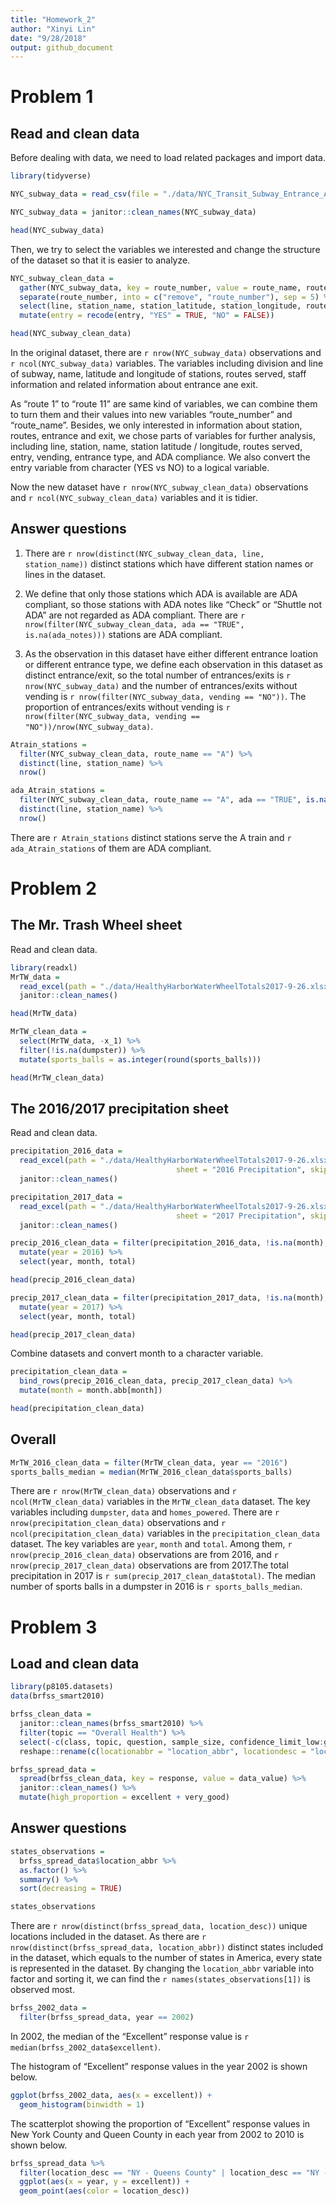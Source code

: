 ```yaml
---
title: "Homework_2"
author: "Xinyi Lin"
date: "9/28/2018"
output: github_document
---
```


# Problem 1

## Read and clean data

Before dealing with data, we need to load related packages and import data.

```r
library(tidyverse)
```

```r
NYC_subway_data = read_csv(file = "./data/NYC_Transit_Subway_Entrance_And_Exit_Data.csv")

NYC_subway_data = janitor::clean_names(NYC_subway_data)

head(NYC_subway_data)
```

Then, we try to select the variables we interested and change the structure of the dataset so that it is easier to analyze.

```r
NYC_subway_clean_data =
  gather(NYC_subway_data, key = route_number, value = route_name, route1:route11) %>% 
  separate(route_number, into = c("remove", "route_number"), sep = 5) %>%
  select(line, station_name, station_latitude, station_longitude, route_number, route_name, entry, entrance_type, vending, ada, ada_notes) %>% 
  mutate(entry = recode(entry, "YES" = TRUE, "NO" = FALSE))

head(NYC_subway_clean_data)
```

In the original dataset, there are `r nrow(NYC_subway_data)` observations and `r ncol(NYC_subway_data)` variables. The variables including division and line of subway, name, latitude and longitude of stations, routes served, staff information and related information about entrance ane exit. 

As "route 1" to "route 11" are same kind of variables, we can combine them to turn them and their values into new variables "route_number" and "route_name". Besides, we only interested in information about station, routes, entrance and exit, we chose parts of variables for further analysis, including line, station, name, station latitude / longitude, routes served, entry, vending, entrance type, and ADA compliance. We also convert the entry variable from character (YES vs NO) to a logical variable. 

Now the new dataset have `r nrow(NYC_subway_clean_data)` observations and `r ncol(NYC_subway_clean_data)` variables and it is tidier.

## Answer questions

1. There are `r nrow(distinct(NYC_subway_clean_data, line, station_name))` distinct stations which have different station names or lines in the dataset.

1. We define that only those stations which ADA is available are ADA compliant, so those stations with ADA notes like "Check" or "Shuttle not ADA" are not regarded as ADA compliant. There are `r nrow(filter(NYC_subway_clean_data, ada == "TRUE", is.na(ada_notes)))` stations are ADA compliant.

1. As the observation in this dataset have either different entrance loation or different entrance type, we define each observation in this dataset as distinct entrance/exit, so the total number of entrances/exits is `r nrow(NYC_subway_data)` and the number of entrances/exits without vending is `r nrow(filter(NYC_subway_data, vending == "NO"))`. The proportion of entrances/exits without vending is `r nrow(filter(NYC_subway_data, vending == "NO"))/nrow(NYC_subway_data)`.

```r
Atrain_stations =
  filter(NYC_subway_clean_data, route_name == "A") %>% 
  distinct(line, station_name) %>% 
  nrow()
```

```r
ada_Atrain_stations =
  filter(NYC_subway_clean_data, route_name == "A", ada == "TRUE", is.na(ada_notes)) %>% 
  distinct(line, station_name) %>% 
  nrow()
```

There are `r Atrain_stations` distinct stations serve the A train and `r ada_Atrain_stations` of them are ADA compliant.

# Problem 2

## The Mr. Trash Wheel sheet

Read and clean data.

```r
library(readxl)
MrTW_data = 
  read_excel(path = "./data/HealthyHarborWaterWheelTotals2017-9-26.xlsx") %>% 
  janitor::clean_names() 

head(MrTW_data)

MrTW_clean_data = 
  select(MrTW_data, -x_1) %>% 
  filter(!is.na(dumpster)) %>% 
  mutate(sports_balls = as.integer(round(sports_balls)))

head(MrTW_clean_data)
```

## The 2016/2017 precipitation sheet

Read and clean data.

```r
precipitation_2016_data = 
  read_excel(path = "./data/HealthyHarborWaterWheelTotals2017-9-26.xlsx", 
                                     sheet = "2016 Precipitation", skip = 1) %>% 
  janitor::clean_names() 

precipitation_2017_data = 
  read_excel(path = "./data/HealthyHarborWaterWheelTotals2017-9-26.xlsx", 
                                     sheet = "2017 Precipitation", skip = 1) %>% 
  janitor::clean_names() 

precip_2016_clean_data = filter(precipitation_2016_data, !is.na(month), !is.na(total)) %>% 
  mutate(year = 2016) %>% 
  select(year, month, total)

head(precip_2016_clean_data)

precip_2017_clean_data = filter(precipitation_2017_data, !is.na(month), !is.na(total)) %>% 
  mutate(year = 2017) %>% 
  select(year, month, total)

head(precip_2017_clean_data)
```

Combine datasets and convert month to a character variable.

```r
precipitation_clean_data = 
  bind_rows(precip_2016_clean_data, precip_2017_clean_data) %>% 
  mutate(month = month.abb[month])

head(precipitation_clean_data)
```

## Overall

```r
MrTW_2016_clean_data = filter(MrTW_clean_data, year == "2016") 
sports_balls_median = median(MrTW_2016_clean_data$sports_balls)
```

There are `r nrow(MrTW_clean_data)` observations and `r ncol(MrTW_clean_data)` variables in the `MrTW_clean_data` dataset. The key variables including `dumpster`, `data` and `homes_powered`. There are `r nrow(precipitation_clean_data)` observations and `r ncol(precipitation_clean_data)` variables in the `precipitation_clean_data` dataset. The key variables are `year`,  `month` and `total`. Among them, `r nrow(precip_2016_clean_data)` observations are from 2016, and `r nrow(precip_2017_clean_data)` observations are from 2017.The total precipitation in 2017 is `r sum(precip_2017_clean_data$total)`. The median number of sports balls in a dumpster in 2016 is `r sports_balls_median`.

# Problem 3

## Load and clean data

```r
library(p8105.datasets)
data(brfss_smart2010)
```

```r
brfss_clean_data = 
  janitor::clean_names(brfss_smart2010) %>% 
  filter(topic == "Overall Health") %>% 
  select(-c(class, topic, question, sample_size, confidence_limit_low:geo_location)) %>% 
  reshape::rename(c(locationabbr = "location_abbr", locationdesc = "location_desc"))

brfss_spread_data =
  spread(brfss_clean_data, key = response, value = data_value) %>% 
  janitor::clean_names() %>% 
  mutate(high_proportion = excellent + very_good)
```

## Answer questions

```r
states_observations = 
  brfss_spread_data$location_abbr %>% 
  as.factor() %>% 
  summary() %>% 
  sort(decreasing = TRUE)

states_observations
```

There are `r nrow(distinct(brfss_spread_data, location_desc))` unique locations included in the dataset. As there are `r nrow(distinct(brfss_spread_data, location_abbr))` distinct states included in the dataset, which equals to the number of states in America, every state is represented in the dataset. By changing the `location_abbr` variable into factor and sorting it, we can find the `r names(states_observations[1])` is observed most.

```r
brfss_2002_data = 
  filter(brfss_spread_data, year == 2002) 
```


In 2002, the median of the "Excellent" response value is `r median(brfss_2002_data$excellent)`.

The histogram of "Excellent" response values in the year 2002 is shown below.

```r
ggplot(brfss_2002_data, aes(x = excellent)) +
  geom_histogram(binwidth = 1)
```

The scatterplot showing the proportion of "Excellent" response values in New York County and Queen County in each year from 2002 to 2010 is shown below.

```r
brfss_spread_data %>% 
  filter(location_desc == "NY - Queens County" | location_desc == "NY - New York County") %>% 
  ggplot(aes(x = year, y = excellent)) +
  geom_point(aes(color = location_desc))
```

